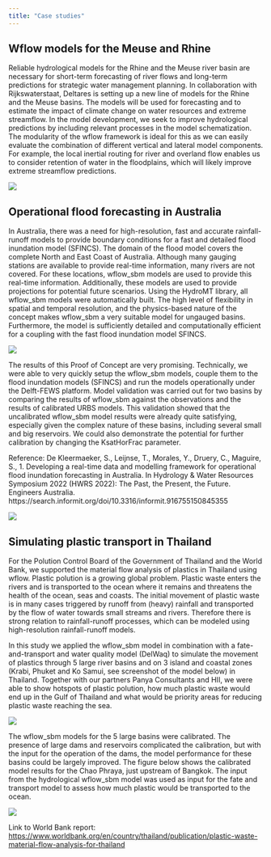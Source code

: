 ```yaml
---
title: "Case studies"
---
```


## Wflow models for the Meuse and Rhine

Reliable hydrological models for the Rhine and the Meuse river basin are necessary for
short-term forecasting of river flows and long-term predictions for strategic water
management planning. In collaboration with Rijkswaterstaat, Deltares is setting up a new
line of models for the Rhine and the Meuse basins. The models will be used for forecasting
and to estimate the impact of climate change on water resources and extreme streamflow. In
the model development, we seek to improve hydrological predictions by including relevant
processes in the model schematization. The modularity of the wflow framework is ideal for
this as we can easily evaluate the combination of different vertical and lateral model
components. For example, the local inertial routing for river and overland flow enables us
to consider retention of water in the floodplains, which will likely improve extreme
streamflow predictions.

![](../images/case_rhine_meuse.png)

## Operational flood forecasting in Australia

In Australia, there was a need for high-resolution, fast and accurate rainfall-runoff models
to provide boundary conditions for a fast and detailed flood inundation model (SFINCS). The
domain of the flood model covers the complete North and East Coast of Australia. Although
many gauging stations are available to provide real-time information, many rivers are not
covered. For these locations, wflow\_sbm models are used to provide this real-time
information. Additionally, these models are used to provide projections for potential future
scenarios. Using the HydroMT library, all wflow\_sbm models were automatically built. The
high level of flexibility in spatial and temporal resolution, and the physics-based nature
of the concept makes wflow\_sbm a very suitable model for ungauged basins. Furthermore, the
model is sufficiently detailed and computationally efficient for a coupling with the fast
flood inundation model SFINCS.

![](../images/case_flifs_1.png)

The results of this Proof of Concept are very promising. Technically, we were able to very
quickly setup the wflow\_sbm models, couple them to the flood inundation models (SFINCS) and
run the models operationally under the Delft-FEWS platform. Model validation was carried out
for two basins by comparing the results of wflow\_sbm against the observations and the
results of calibrated URBS models. This validation showed that the uncalibrated wflow\_sbm
model results were already quite satisfying, especially given the complex nature of these
basins, including several small and big reservoirs. We could also demonstrate the potential
for further calibration by changing the KsatHorFrac parameter.

Reference: De Kleermaeker, S., Leijnse, T., Morales, Y., Druery, C., Maguire, S.,
1.    Developing a real-time data and modelling framework for operational flood inundation
      forecasting in Australia. In Hydrology & Water Resources Symposium 2022 (HWRS 2022):
      The Past, the Present, the Future. Engineers Australia.
      https://search.informit.org/doi/10.3316/informit.916755150845355

![](../images/case_flifs_2.png)

## Simulating plastic transport in Thailand

For the Polution Control Board of the Government of Thailand and the World Bank, we
supported the material flow analysis of plastics in Thailand using wflow. Plastic polution
is a growing global problem. Plastic waste enters the rivers and is transported to the ocean
where it remains and threatens the health of the ocean, seas and coasts. The initial
movement of plastic waste is in many cases triggered by runoff from (heavy) rainfall and
transported by the flow of water towards small streams and rivers. Therefore there is strong
relation to rainfall-runoff processes, which can be modeled using high-resolution
rainfall-runoff models.

In this study we applied the wflow\_sbm model in combination with a fate-and-transport and
water quality model (DelWaq) to simulate the movement of plastics through 5 large river
basins and on 3 island and coastal zones (Krabi, Phuket and Ko Samui, see screenshot of the
model below) in Thailand. Together with our partners Panya Consultants and HII, we were able
to show hotspots of plastic polution, how much plastic waste would end up in the Gulf of
Thailand and what would be priority areas for reducing plastic waste reaching the sea.

![](../images/case_mfa_1.png)

The wflow\_sbm models for the 5 large basins were calibrated. The presence of large dams and
reservoirs complicated the calibration, but with the input for the operation of the dams,
the model performance for these basins could be largely improved. The figure below shows the
calibrated model results for the Chao Phraya, just upstream of Bangkok. The input from the
hydrological wflow\_sbm model was used as input for the fate and transport model to assess
how much plastic would be transported to the ocean.

![](../images/case_mfa_3.png)

Link to World Bank report:
[https://www.worldbank.org/en/country/thailand/publication/plastic-waste-material-flow-analysis-for-thailand](https://www.worldbank.org/en/country/thailand/publication/plastic-waste-material-flow-analysis-for-thailand)
